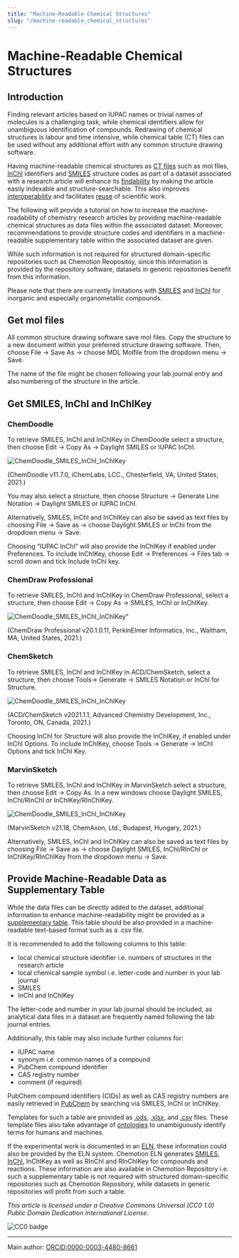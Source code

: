```yaml
---
title: "Machine-Readable Chemical Structures"
slug: "/machine-readable_chemical_structures"
---
```

 # Machine-Readable Chemical Structures



## Introduction

Finding relevant articles based on IUPAC names or trivial names of molecules is a challenging task, while chemical identifiers allow for unambiguous identification of compounds. Redrawing of chemical structures is labour and time intensive, while chemical table (CT) files can be used without any additional effort with any common structure drawing software. 

Having machine-readable chemical structures as [CT files](/docs/ct_files) such as mol files, [InChI](/docs/inchi) identifiers and [SMILES](/docs/smiles) structure codes as part of a dataset associated with a research article will enhance its [findability](/docs/fair) by making the article easily indexable and structure-searchable. This also improves [interoperability](/docs/fair) and facilitates [reuse](/docs/fair) of scientific work.

The following will provide a tutorial on how to increase the machine-readability of chemistry research articles by providing machine-readable chemical structures as data files within the associated dataset. Moreover, recommendations to provide structure codes and identifiers in a machine-readable supplementary table within the associated dataset are given. 

While such information is not required for structured domain-specific repositories such as Chemotion Reopositoy, since this information is provided by the repository software, datasets in generic repositories benefit from this information. 

Please note that there are currently limitations with [SMILES](/docs/smiles) and [InChI](/docs/inchi) for inorganic and especially organometallic compounds. 

## Get mol files

All common structure drawing software save mol files. Copy the structure to a new document within your preferred structure drawing software. Then, choose File -> Save As -> choose MDL Molfile from the dropdown menu -> Save.

The name of the file might be chosen following your lab journal entry and also numbering of the structure in the article.

## Get SMILES, InChI and InChIKey

### ChemDoodle

To retrieve SMILES, InChI and InChIKey in ChemDoodle select a structure, then choose Edit -> Copy As -> Daylight SMILES or IUPAC InChI. 

![ChemDoodle_SMILES_InChI_InChIKey](/img/topics/Screenshots_ChemDoodle_SMILES_InChI_InChIKey.png)

(ChemDoodle v11.7.0, iChemLabs, LCC., Chesterfield, VA, United States, 2021.)

You may also select a structure, then choose Structure -> Generate Line Notation -> Daylight SMILES or IUPAC InChI.

Alternatively, SMILES, InChI and InChIKey can also be saved as text files by choosing File -> Save as -> choose Daylight SMILES or InChI from the dropdown menu -> Save.

Choosing “IUPAC InChI” will also provide the InChIKey if enabled under Preferences. To include InChIKey, choose Edit -> Preferences -> Files tab -> scroll down and tick Include InChI key. 

### ChemDraw Professional

To retrieve SMILES, InChI and InChIKey in ChemDraw Professional, select a structure, then choose Edit -> Copy As -> SMILES, InChI or InChIKey.

![ChemDoodle_SMILES_InChI_InChIKey](/img/topics/Screenshots_ChemDraw_SMILES_InChI_InChIKey.png)"

(ChemDraw Professional v20.1.0.11, PerkinElmer Informatics, Inc., Waltham, MA, United States, 2021.)

### ChemSketch

To retrieve SMILES, InChI and InChIKey in ACD/ChemSketch, select a structure, then choose Tools-> Generate -> SMILES Notation or InChI for Structure.

![ChemDoodle_SMILES_InChI_InChIKey](/img/topics/Screenshots_ChemSketch_SMILES_InChI_InChIKey.png)

(ACD/ChemSketch v2021.1.1, Advanced Chemistry Development, Inc., Toronto, ON, Canada, 2021.) 

Choosing InChI for Structure will also provide the InChIKey, if enabled under InChI Options. To include InChIKey, choose Tools -> Generate -> InChI Options and tick InChI Key. 

### MarvinSketch

To retrieve SMILES, InChI and InChIKey in MarvinSketch select a structure, then choose Edit -> Copy As. In a new windows choose Daylight SMILES, InChI/RInChI or InChIKey/RInChIKey.

![ChemDoodle_SMILES_InChI_InChIKey](/img/topics/Screenshots_MarvinSketch_SMILES_InChI_InChIKey.png)

(MarvinSketch v21.18, ChemAxon, Ltd., Budapest, Hungary, 2021.)

Alternatively, SMILES, InChI and InChIKey can also be saved as text files by choosing File -> Save as -> choose Daylight SMILES, InChI/RInChI or InChIKey/RInChIKey from the dropdown menu -> Save.

## Provide Machine-Readable Data as Supplementary Table

While the data files can be directly added to the dataset, additional information to enhance machine-readability might be provided as a [supplementary table](https://doi.org/10.1186/s13321-021-00520-4). This table should be also provided in a machine-readable text-based format such as a .csv file.

It is recommended to add the following columns to this table:
- local chemical structure identifier i.e. numbers of structures in the research article
- local chemical sample symbol i.e. letter-code and number in your lab journal
- SMILES
- InChI and InChIKey

The letter-code and number in your lab journal should be included, as analytical data files in a dataset are frequently named following the lab journal entries.

Additionally, this table may also include further columns for:
- IUPAC name
- synonym i.e. common names of a compound
- PubChem compound identifier
- CAS registry number
- comment (if required)

PubChem compound identifiers (CIDs) as well as CAS registry numbers are easily retrieved in [PubChem](https://pubchem.ncbi.nlm.nih.gov/) by searching via SMILES, InChI or InChIKey. 

Templates for such a table are provided as [.ods](/assets/Supplementary_table_template.ods), [.xlsx](/assets/Supplementary_table_template.xlsx), and [.csv](/assets/Supplementary_table_template.csv) files. These template files also take advantage of [ontologies](/docs/ontology) to unambiguously identify terms for humans and machines. 

If the experimental work is documented in an [ELN](/docs/eln), these information could also be provided by the ELN system. Chemotion ELN generates [SMILES](/docs/smiles), [InChI](/docs/inchi), InChIKey as well as RInChI and RInChIKey for compounds and reactions. These information are also available in Chemotion Repository i.e. such a supplementary table is not required with structured domain-specific repositories such as Chemotion Repository, while datasets in generic repositories will profit from such a table.

*This article is licensed under a Creative Commons Universal (CC0 1.0) Public Domain Dedication International License.* 

![CC0 badge](https://licensebuttons.net/l/zero/1.0/88x31.png)

----
Main author: [ORCID:0000-0003-4480-8661](https://orcid.org/0000-0003-4480-8661)